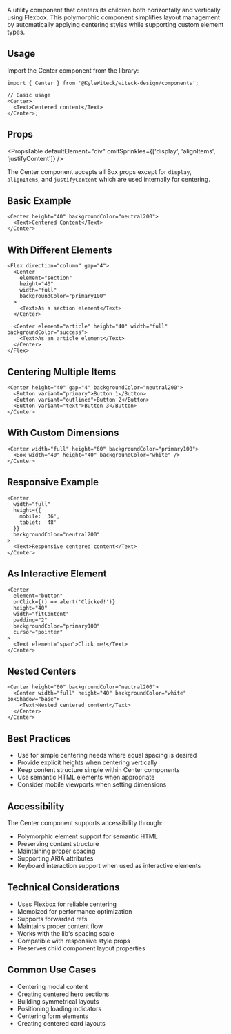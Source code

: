 
A utility component that centers its children both horizontally and vertically
using Flexbox. This polymorphic component simplifies layout management by
automatically applying centering styles while supporting custom element types.

## Usage

Import the Center component from the library:

```tsx
import { Center } from '@KyleWiteck/witeck-design/components';

// Basic usage
<Center>
  <Text>Centered content</Text>
</Center>;
```

## Props

<PropsTable
  defaultElement="div"
  omitSprinkles={['display', 'alignItems', 'justifyContent']}
/>

The Center component accepts all Box props except for `display`, `alignItems`,
and `justifyContent` which are used internally for centering.

## Basic Example

```tsx live
<Center height="40" backgroundColor="neutral200">
  <Text>Centered Content</Text>
</Center>
```

## With Different Elements

```tsx live
<Flex direction="column" gap="4">
  <Center
    element="section"
    height="40"
    width="full"
    backgroundColor="primary100"
  >
    <Text>As a section element</Text>
  </Center>

  <Center element="article" height="40" width="full" backgroundColor="success">
    <Text>As an article element</Text>
  </Center>
</Flex>
```

## Centering Multiple Items

```tsx live
<Center height="40" gap="4" backgroundColor="neutral200">
  <Button variant="primary">Button 1</Button>
  <Button variant="outlined">Button 2</Button>
  <Button variant="text">Button 3</Button>
</Center>
```

## With Custom Dimensions

```tsx live
<Center width="full" height="60" backgroundColor="primary100">
  <Box width="40" height="40" backgroundColor="white" />
</Center>
```

## Responsive Example

```tsx live
<Center
  width="full"
  height={{
    mobile: '36',
    tablet: '48'
  }}
  backgroundColor="neutral200"
>
  <Text>Responsive centered content</Text>
</Center>
```

## As Interactive Element

```tsx live
<Center
  element="button"
  onClick={() => alert('Clicked!')}
  height="40"
  width="fitContent"
  padding="2"
  backgroundColor="primary100"
  cursor="pointer"
>
  <Text element="span">Click me!</Text>
</Center>
```

## Nested Centers

```tsx live
<Center height="60" backgroundColor="neutral200">
  <Center width="full" height="40" backgroundColor="white" boxShadow="base">
    <Text>Nested centered content</Text>
  </Center>
</Center>
```

## Best Practices

- Use for simple centering needs where equal spacing is desired
- Provide explicit heights when centering vertically
- Keep content structure simple within Center components
- Use semantic HTML elements when appropriate
- Consider mobile viewports when setting dimensions

## Accessibility

The Center component supports accessibility through:

- Polymorphic element support for semantic HTML
- Preserving content structure
- Maintaining proper spacing
- Supporting ARIA attributes
- Keyboard interaction support when used as interactive elements

## Technical Considerations

- Uses Flexbox for reliable centering
- Memoized for performance optimization
- Supports forwarded refs
- Maintains proper content flow
- Works with the lib's spacing scale
- Compatible with responsive style props
- Preserves child component layout properties

## Common Use Cases

- Centering modal content
- Creating centered hero sections
- Building symmetrical layouts
- Positioning loading indicators
- Centering form elements
- Creating centered card layouts
